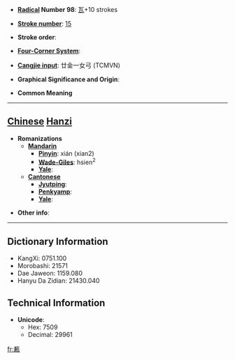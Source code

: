 * '''[[Wiktionary:Chinese radical index| Radical]] Number 98''': [[Wiktionary:Chinese radical index 瓦|瓦]]+10 strokes

* '''[[Wiktionary:Chinese total strokes index|Stroke number]]''': [[Wiktionary:Chinese total strokes index 15|15]]

* '''Stroke order''': 

* '''[[Wiktionary:Chinese four corner index|Four-Corner System]]''': 

* '''[[Wiktionary:Chinese Cangjie index|Cangjie input]]''': 廿金一女弓 (TCMVN)

* '''Graphical Significance and Origin''': 

* '''Common Meaning'''

----

== [[Chinese]] [[Hanzi]] ==

* '''Romanizations'''
** '''[[Mandarin]]'''
*** '''[[Pinyin]]''': xián (xian2)
*** '''[[Wade-Giles]]''': hsien<sup>2</sup>
*** '''[[Yale]]''': 
** '''[[Cantonese]]'''
*** '''[[Jyutping]]''':
*** '''[[Penkyamp]]''': 
*** '''[[Yale]]''': 

* '''Other info''': 

----

== Dictionary Information ==

* KangXi: 0751.100
* Morobashi: 21571
* Dae Jaweon: 1159.080
* Hanyu Da Zidian: 21430.040

== Technical Information ==

* '''Unicode''':
** Hex: 7509
** Decimal: 29961

[[fr:甉]]